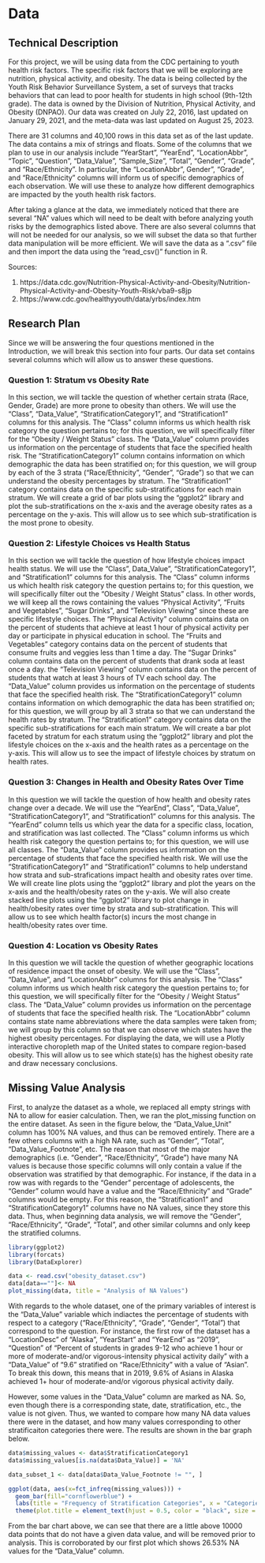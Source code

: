 # Data

## Technical Description

For this project, we will be using data from the CDC pertaining to youth health risk factors. The specific risk factors that we will be exploring are nutrition, physical activity, and obesity. The data is being collected by the Youth Risk Behavior Surveillance System, a set of surveys that tracks behaviors that can lead to poor health for students in high school (9th-12th grade). The data is owned by the Division of Nutrition, Physical Activity, and Obesity (DNPAO). Our data was created on July 22, 2016, last updated on January 29, 2021, and the meta-data was last updated on August 25, 2023. 

There are 31 columns and 40,100 rows in this data set as of the last update. The data contains a mix of strings and floats. Some of the columns that we plan to use in our analysis include "YearStart", "YearEnd", "LocationAbbr", "Topic", "Question", "Data_Value", "Sample_Size", "Total", "Gender", "Grade", and "Race/Ethnicity". In particular, the "LocationAbbr", Gender", "Grade", and "Race/Ethnicity" columns will inform us of specific demographics of each observation. We will use these to analyze how different demographics are impacted by the youth health risk factors.  

After taking a glance at the data, we immediately noticed that there are several "NA" values which will need to be dealt with before analyzing youth risks by the demographics listed above. There are also several columns that will not be needed for our analysis, so we will subset the data so that further data manipulation will be more efficient. We will save the data as a ".csv" file and then import the data using the "read_csv()" function in R.

Sources:

1. https://data.cdc.gov/Nutrition-Physical-Activity-and-Obesity/Nutrition-Physical-Activity-and-Obesity-Youth-Risk/vba9-s8jp 
2. https://www.cdc.gov/healthyyouth/data/yrbs/index.htm 

## Research Plan

Since we will be answering the four questions mentioned in the Introduction, we will break this section into four parts. Our data set contains several columns which will allow us to answer these questions. 

### Question 1: Stratum vs Obesity Rate

In this section, we will tackle the question of whether certain strata (Race, Gender, Grade) are more prone to obesity than others. We will use the "Class", "Data_Value", "StratificationCategory1", and "Stratification1" columns for this analysis. The "Class" column informs us which health risk category the question pertains to; for this question, we will specifically filter for the "Obesity / Weight Status" class. The "Data_Value" column provides us information on the percentage of students that face the specified health risk. The "StratificationCategory1" column contains information on which demographic the data has been stratified on; for this question, we will group by each of the 3 strata ("Race/Ethnicity", "Gender", "Grade") so that we can understand the obesity percentages by stratum. The "Stratification1" category contains data on the specific sub-stratifications for each main stratum. We will create a grid of bar plots using the "ggplot2" library and plot the sub-stratifications on the x-axis and the average obesity rates as a percentage on the y-axis. This will allow us to see which sub-stratification is the most prone to obesity. 

### Question 2: Lifestyle Choices vs Health Status 

In this section we will tackle the question of how lifestyle choices impact health status. We will use the "Class", Data_Value", "StratificationCategory1", and "Stratification1" columns for this analysis. The "Class" column informs us which health risk category the question pertains to; for this question, we will specifically filter out the "Obesity / Weight Status" class. In other words, we will keep all the rows containing the values "Physical Activity", "Fruits and Vegetables", "Sugar Drinks", and "Television Viewing" since these are specific lifestyle choices. The "Physical Activity" column contains data on the percent of students that achieve at least 1 hour of physical activity per day or participate in physical education in school. The "Fruits and Vegetables" category contains data on the percent of students that consume fruits and veggies less than 1 time a day. The "Sugar Drinks" column contains data on the percent of students that drank soda at least once a day. the "Television Viewing" column contains data on the percent of students that watch at least 3 hours of TV each school day. The "Data_Value" column provides us information on the percentage of students that face the specified health risk. The "StratificationCategory1" column contains information on which demographic the data has been stratified on; for this question, we will group by all 3 strata so that we can understand the health rates by stratum. The "Stratification1" category contains data on the specific sub-stratifications for each main stratum. We will create a bar plot faceted by stratum for each stratum using the "ggplot2" library and plot the lifestyle choices on the x-axis and the health rates as a percentage on the y-axis. This will allow us to see the impact of lifestyle choices by stratum on health rates. 

### Question 3: Changes in Health and Obesity Rates Over Time 

In this question we will tackle the question of how health and obesity rates change over a decade. We will use the "YearEnd", Class", "Data_Value", "StratificationCategory1", and "Stratification1" columns for this analysis. The "YearEnd" column tells us which year the data for a specific class, location, and stratification was last collected. The "Class" column informs us which health risk category the question pertains to; for this question, we will use all classes. The "Data_Value" column provides us information on the percentage of students that face the specified health risk. We will use the "StratificationCategory1" and "Stratification1" columns to help understand how strata and sub-strafications impact health and obesity rates over time. We will create line plots using the "ggplot2" library and plot the years on the x-axis and the health/obesity rates on the y-axis. We will also create stacked line plots using the "ggplot2" library to plot change in health/obesity rates over time by strata and sub-stratification. This will allow us to see which health factor(s) incurs the most change in health/obesity rates over time.

### Question 4: Location vs Obesity Rates

In this question we will tackle the question of whether geographic locations of residence impact the onset of obesity. We will use the "Class", "Data_Value", and "LocationAbbr" columns for this analysis. The "Class" column informs us which health risk category the question pertains to; for this question, we will specifically filter for the "Obesity / Weight Status" class. The "Data_Value" column provides us information on the percentage of students that face the specified health risk. The "LocationAbbr" column contains state name abbreviations where the data samples were taken from; we will group by this column so that we can observe which states have the highest obesity percentages. For displaying the data, we will use a Plotly interactive choropleth map of the United states to compare region-based obesity. This will allow us to see which state(s) has the highest obesity rate and draw necessary conclusions.   

## Missing Value Analysis

First, to analyze the dataset as a whole, we replaced all empty strings with NA to allow for easier calculation. Then, we ran the plot_missing function on the entire dataset. As seen in the figure below, the "Data_Value_Unit" column has 100% NA values, and thus can be removed entirely. There are a few others columns with a high NA rate, such as "Gender", "Total", "Data_Value_Footnote", etc. The reason that most of the major demographics (i.e. "Gender", "Race/Ethnicity", "Grade") have many NA values is because those specific columns will only contain a value if the observation was stratified by that demographic. For instance, if the data in a row was with regards to the "Gender" percentage of adolescents, the "Gender" column would have a value and the "Race/Ethnicity" and "Grade" columns would be empty. For this reason, the "Stratification1" and "StratificationCategory1" columns have no NA values, since they store this data. Thus, when beginning data analysis, we will remove the "Gender", "Race/Ethnicity", "Grade", "Total", and other similar columns and only keep the stratified columns. 

```r
library(ggplot2)
library(forcats)
library(DataExplorer)

data <- read.csv("obesity_dataset.csv")
data[data==""]<- NA
plot_missing(data, title = "Analysis of NA Values")


```
With regards to the whole dataset, one of the primary variables of interest is the "Data_Value" variable which indiactes the percentage of students with respect to a category ("Race/Ethnicity", "Grade", "Gender", "Total") that correspond to the question. For instance, the first row of the dataset has a "LocationDesc" of "Alaska", "YearStart" and "YearEnd" as "2019", "Question" of "Percent of students in grades 9-12 who achieve 1 hour or more of moderate-and/or vigorous-intensity physical activity daily" with a "Data_Value" of "9.6" stratified on "Race/Ethnicity" with a value of "Asian". To break this down, this means that in 2019, 9.6% of Asians in Alaska achieved 1+ hour of moderate-and/or vigorous physical activity daily. 

However, some values in the "Data_Value" column are marked as NA. So, even though there is a corresponding state, date, stratification, etc., the value is not given. Thus, we wanted to compare how many NA data values there were in the dataset, and how many values corresponding to other stratificaiton categories there were. The results are shown in the bar graph below. 

```r
data$missing_values <- data$StratificationCategory1
data$missing_values[is.na(data$Data_Value)] = 'NA'

data_subset_1 <- data[data$Data_Value_Footnote != "", ]

ggplot(data, aes(x=fct_infreq(missing_values))) +
  geom_bar(fill="cornflowerblue") +
  labs(title = "Frequency of Stratification Categories", x = "Categories", y = "Frequency") +
  theme(plot.title = element_text(hjust = 0.5, color = "black", size = 14, face = "bold"))

```
From the bar chart above, we can see that there are a little above 10000 data points that do not have a given data value, and will be removed prior to analysis. This is corroborated by our first plot which shows 26.53% NA values for the "Data_Value" column. 

